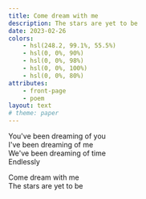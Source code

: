 ```yaml
---
title: Come dream with me
description: The stars are yet to be
date: 2023-02-26
colors:
    - hsl(248.2, 99.1%, 55.5%)
    - hsl(0, 0%, 90%)
    - hsl(0, 0%, 98%)
    - hsl(0, 0%, 100%)
    - hsl(0, 0%, 80%)
attributes:
    - front-page
    - poem
layout: text
# theme: paper
---
```


You've been dreaming of you <br />
I've been dreaming of me    <br />
We've been dreaming of time <br />
Endlessly

Come dream with me          <br />
The stars are yet to be

